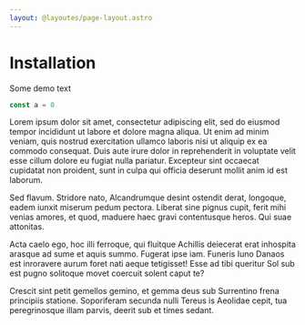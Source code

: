 ```yaml
---
layout: @layoutes/page-layout.astro
---
```


# Installation

Some demo text

```ts twoslash
const a = 0
```

Lorem ipsum dolor sit amet, consectetur adipiscing elit, sed do eiusmod tempor incididunt ut labore et dolore magna aliqua. Ut enim ad minim veniam, quis nostrud exercitation ullamco laboris nisi ut aliquip ex ea commodo consequat. Duis aute irure dolor in reprehenderit in voluptate velit esse cillum dolore eu fugiat nulla pariatur. Excepteur sint occaecat cupidatat non proident, sunt in culpa qui officia deserunt mollit anim id est laborum.

Sed flavum. Stridore nato, Alcandrumque desint ostendit derat, longoque, eadem iunxit miserum pedum pectora. Liberat sine pignus cupit, ferit mihi venias amores, et quod, maduere haec gravi contentusque heros. Qui suae attonitas.

Acta caelo ego, hoc illi ferroque, qui fluitque Achillis deiecerat erat inhospita arasque ad sume et aquis summo. Fugerat ipse iam. Funeris Iuno Danaos est inroravere aurum foret nati aeque tetigisset! Esse ad tibi queritur Sol sub est pugno solitoque movet coercuit solent caput te?

Crescit sint petit gemellos gemino, et gemma deus sub Surrentino frena principiis statione. Soporiferam secunda nulli Tereus is Aeolidae cepit, tua peregrinosque illam parvis, deerit sub et times sedant.
